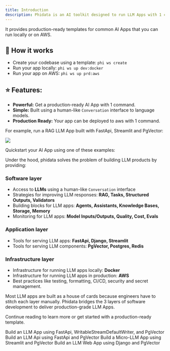 ```yaml
---
title: Introduction
description: Phidata is an AI toolkit designed to run LLM Apps with 1 command 
---
```


It provides production-ready templates for common AI Apps that you can run locally or on AWS.

## 🚀 How it works

- Create your codebase using a template: `phi ws create`
- Run your app locally: `phi ws up dev:docker`
- Run your app on AWS: `phi ws up prd:aws`

## ⭐ Features:

- **Powerful:** Get a production-ready AI App with 1 command.
- **Simple:** Built using a human-like `Conversation` interface to language models.
- **Production Ready:** Your app can be deployed to aws with 1 command.

For example, run a RAG LLM App built with FastApi, Streamlit and PgVector:

![](/gifs/phi_llm_app.gif)

Quickstart your AI App using one of these examples:

Under the hood, phidata solves the problem of building LLM products by providing:

### Software layer

- Access to **LLMs** using a human-like `Conversation` interface
- Strategies for improving LLM responses: **RAG, Tasks, Structured Outputs, Validators**
- Building blocks for LLM apps: **Agents, Assistants, Knowledge Bases, Storage, Memory**
- Monitoring for LLM apps: **Model Inputs/Outputs, Quality, Cost, Evals**

### Application layer

- Tools for serving LLM apps: **FastApi, Django, Streamlit**
- Tools for serving LLM components: **PgVector, Postgres, Redis**

### Infrastructure layer

- Infrastructure for running LLM apps locally: **Docker**
- Infrastructure for running LLM apps in production: **AWS**
- Best practices like testing, formatting, CI/CD, security and secret management.

Most LLM apps are built as a house of cards because engineers have to stitch each layer manually. Phidata bridges the 3 layers of software development to deliver production-grade LLM Apps.

Continue reading to learn more or get started with a production-ready template.

<CardGroup cols={2}>
  <Card title="LLM App" icon="robot" iconType="duotone" href="/templates/llm-app/page">
  Build an LLM App using FastApi, WritableStreamDefaultWriter, and PgVector
  </Card>
  <Card title="LLM Api" icon="square-terminal" iconType="duotone" href="/templates/llm-api/page">
    Build an LLM Api using FastApi and PgVector
  </Card>
  <Card title="Streamlit App" icon="comment" iconType="duotone" href="/templates/streamlit-app/page">
    Build a Micro-LLM App using Streamlit and PgVector
  </Card>
  <Card title="Django App" icon="grid-2" iconType="duotone" href="/templates/django-app/page">
    Build an LLM Web App using Django and PgVector
  </Card>
</CardGroup>
